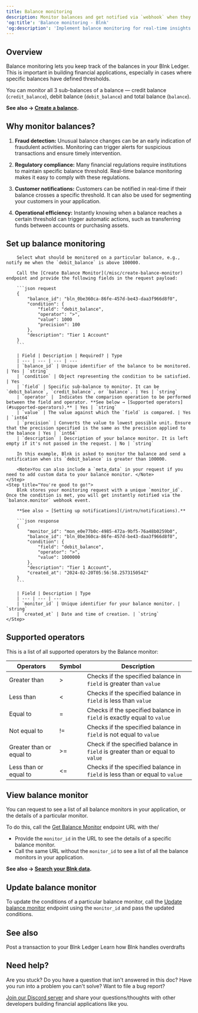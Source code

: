 ```yaml
---
title: Balance monitoring
description: Monitor balances and get notified via `webhook` when they meet the set conditions.
'og:title': 'Balance monitoring - Blnk'
'og:description': 'Implement balance monitoring for real-time insights. Detect fraud, ensure compliance, and trigger actions.'
---
```

## Overview

Balance monitoring lets you keep track of the balances in your Blnk Ledger. This is important in building financial applications, especially in cases where specific balances have defined thresholds.

You can monitor all 3 sub-balances of a balance — credit balance (`credit_balance`), debit balance (`debit_balance`) and total balance (`balance`). 

**See also → [Create a balance](create-a-balance).**

## Why monitor balances?

1. **Fraud detection:** Unusual balance changes can be an early indication of fraudulent activities. Monitoring can trigger alerts for suspicious transactions and ensure timely intervention.

2. **Regulatory compliance:** Many financial regulations require institutions to maintain specific balance threshold. Real-time balance monitoring makes it easy to comply with these regulations.

3. **Customer notifications:** Customers can be notified in real-time if their balance crosses a specific threshold. It can also be used for segmenting your customers in your application.

4. **Operational efficiency:** Instantly knowing when a balance reaches a certain threshold can trigger automatic actions, such as transferring funds between accounts or purchasing assets.

## Set up balance monitoring

<Steps>
	<Step title="Determine and set your conditions">
		
		Select what should be monitored on a particular balance, e.g., notify me when the `debit_balance` is above 100000.
		
		Call the [Create Balance Monitor](/misc/create-balance-monitor) endpoint and provide the following fields in the request payload:
		
		```json request
		{
		    "balance_id": "bln_0be360ca-86fe-457d-be43-daa3f966d8f0",
		    "condition": {
		        "field": "debit_balance",
		        "operator": ">",
		        "value": 1000
				"precision": 100
		    },
		    "description": "Tier 1 Account"
		}
		```
		
		| Field | Description | Required? | Type
		| --- | --- | --- | ---
		| `balance_id` | Unique identifier of the balance to be monitored. | Yes | `string`
		| `condition` | Object representing the condition to be satisfied. | Yes
		| `field` | Specific sub-balance to monitor. It can be `debit_balance`, `credit_balance`, or `balance`. | Yes | `string`
		| `operator` |  Indicates the comparison operation to be performed between the field and operator. **See below → [Supported operators](#supported-operators).** | Yes | `string`
		| `value` | The value against which the `field` is compared. | Yes | `int64`
		| `precision` | Converts the value to lowest possible unit. Ensure that the precision specified is the same as the precision applied to the balance | Yes | `int64`
		| `description` | Description of your balance monitor. It is left empty if it's not passed in the request. | No | `string`
		
		In this example, Blnk is asked to monitor the balance and send a notification when its `debit_balance` is greater than 100000.

		<Note>You can also include a `meta_data` in your request if you need to add custom data to your balance monitor. </Note>
	</Step>
	<Step title="You're good to go!">
		Blnk stores your monitoring request with a unique `monitor_id`. Once the condition is met, you will get instantly notified via the `balance.monitor` webhook event. 
		
		**See also → [Setting up notifications](/intro/notifications).**
		
		```json response
		{
		    "monitor_id": "mon_e0e77b0c-4985-472a-9bf5-76a48b0259b0",
		    "balance_id": "bln_0be360ca-86fe-457d-be43-daa3f966d8f0",
		    "condition": {
		        "field": "debit_balance",
		        "operator": ">",
		        "value": 1000000
		    },
		    "description": "Tier 1 Account",
		    "created_at": "2024-02-20T05:56:58.257315054Z"
		}
		```
		
		| Field | Description | Type
		| --- | --- | ---
		| `monitor_id` | Unique identifier for your balance monitor. | `string`
		| `created_at` | Date and time of creation. | `string` 
	</Step>
</Steps>

## Supported operators

This is a list of all supported operators by the Balance monitor:

|Operators|Symbol|Description
|------|------|------|
|Greater than|>|Checks if the specified balance in `field` is greater than `value`
|Less than|&lt;|Checks if the specified balance in `field` is less than `value`
|Equal to|=|Checks if the specified balance in `field` is exactly equal to `value`
|Not equal to|!=| Checks if the specified balance in `field` is not equal to `value`
|Greater than or equal to|>=|Check if the specified balance in `field` is greater than or equal to `value`
|Less than or equal to|&lt;=|Checks if the specified balance in `field` is less than or equal to `value`

## View balance monitor

You can request to see a list of all balance monitors in your application, or the details of a particular monitor.

To do this, call the [Get Balance Monitor](/misc/get-balance-monitor) endpoint URL with the/

- Provide the `monitor_id` in the URL to see the details of a specific balance monitor.
- Call the same URL without the `monitor_id` to see a list of all the balance monitors in your application.

**See also → [Search your Blnk data](search/overview).**

## Update balance monitor

To update the conditions of a particular balance monitor, call the [Update balance monitor](/misc/update-balance-monitor) endpoint using the `monitor_id` and pass the updated conditions.

## See also

<CardGroup>
    <Card title="Record a transaction" icon="book-open-cover" href="record-a-transaction">
	    Post a transaction to your Blnk Ledger
    </Card>
    <Card title="Handling overdrafts" icon="book-open-cover" href="overdrafts">
	    Learn how Blnk handles overdrafts
    </Card>
</CardGroup>

## Need help?

Are you stuck? Do you have a question that isn't answered in this doc? Have you run into a problem you can't solve? Want to file a bug report?

[Join our Discord server](https://discord.gg/7WNv94zPpx) and share your questions/thoughts with other developers building financial applications like you.